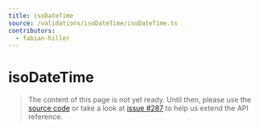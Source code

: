 ```yaml
---
title: isoDateTime
source: /validations/isoDateTime/isoDateTime.ts
contributors:
  - fabian-hiller
---
```


# isoDateTime

> The content of this page is not yet ready. Until then, please use the [source code](https://github.com/fabian-hiller/valibot/blob/main/library/src/validations/isoDateTime/isoDateTime.ts) or take a look at [issue #287](https://github.com/fabian-hiller/valibot/issues/287) to help us extend the API reference.
